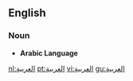 ==English==
===Noun===
* '''Arabic Language'''

[[nl:العربية]]
[[pt:العربية]]
[[vi:العربية]]
[[gu:العربية]]